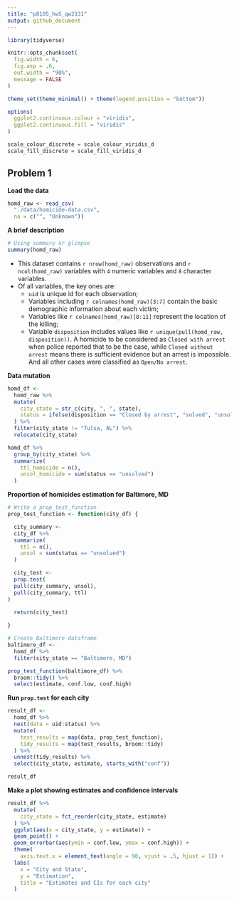 ```yaml
---
title: "p8105_hw5_qw2331"
output: github_document
---
```


```r
library(tidyverse)

knitr::opts_chunk$set(
  fig.width = 6,
  fig.asp = .6,
  out.width = "90%",
  message = FALSE
)

theme_set(theme_minimal() + theme(legend.position = "bottom"))

options(
  ggplot2.continuous.colour = "viridis",
  ggplot2.continuous.fill = "viridis"
)

scale_colour_discrete = scale_colour_viridis_d
scale_fill_discrete = scale_fill_viridis_d
```

## Problem 1

**Load the data**
```r
homd_raw <- read_csv(
  "./data/homicide-data.csv",
  na = c("", "Unknown"))
```

**A brief description**
```r
# Using summary or glimpse
summary(homd_raw)
```
+ This dataset contains ``r nrow(homd_raw)`` observations and ``r ncol(homd_raw)`` variables with `4` numeric variables and `8` character variables.
+ Of all variables, the key ones are:
  + `uid` is unique id for each observation;
  + Variables including ``r colnames(homd_raw)[3:7]`` contain the basic demographic information about each victim;
  + Variables like ``r colnames(homd_raw)[8:11]`` represent the location of the killing;
  + Variable `disposition` includes values like ``r unique(pull(homd_raw, disposition))``. A homicide to be considered as `Closed with arrest` when police reported that to be the case, while `Closed without arrest` means there is sufficient evidence but an arrest is impossible. And all other cases were classified as `Open/No arrest`.

**Data mutation**
```r
homd_df <- 
  homd_raw %>% 
  mutate(
    city_state = str_c(city, ", ", state),
    status = ifelse(disposition == "Closed by arrest", "solved", "unsolved")
  ) %>% 
  filter(city_state != "Tulsa, AL") %>% 
  relocate(city_state)

homd_df %>% 
  group_by(city_state) %>% 
  summarize(
    ttl_homicide = n(),
    unsol_homicide = sum(status == "unsolved")
  )
```

**Proportion of homicides estimation for Baltimore, MD**
```r
# Write a prop_test_function
prop_test_function <- function(city_df) {

  city_summary <- 
  city_df %>% 
  summarize(
    ttl = n(),
    unsol = sum(status == "unsolved")
  )

  city_test <- 
  prop.test(
  pull(city_summary, unsol),
  pull(city_summary, ttl)
)

  return(city_test)
  
}

# Create Baltimore dataframe
baltimore_df <- 
  homd_df %>% 
  filter(city_state == "Baltimore, MD")

prop_test_function(baltimore_df) %>% 
  broom::tidy() %>% 
  select(estimate, conf.low, conf.high)
```

**Run `prop.test` for each city**
```r
result_df <- 
  homd_df %>% 
  nest(data = uid:status) %>% 
  mutate(
    test_results = map(data, prop_test_function),
    tidy_results = map(test_results, broom::tidy)
  ) %>% 
  unnest(tidy_results) %>% 
  select(city_state, estimate, starts_with("conf"))

result_df
```

**Make a plot showing estimates and confidence intervals**
```r
result_df %>% 
  mutate(
    city_state = fct_reorder(city_state, estimate)
  ) %>% 
  ggplot(aes(x = city_state, y = estimate)) + 
  geom_point() + 
  geom_errorbar(aes(ymin = conf.low, ymax = conf.high)) + 
  theme(
    axis.text.x = element_text(angle = 90, vjust = .5, hjust = 1)) + 
  labs(
    x = "City and State",
    y = "Estimation",
    title = "Estimates and CIs for each city"
  )
```

